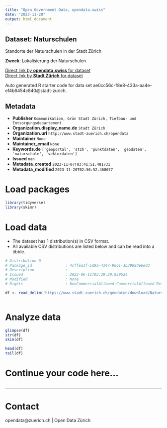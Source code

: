 ```yaml
---
title: "Open Government Data, opendata.swiss"
date: "2023-11-20"
output: html_document
---
```


## Dataset: Naturschulen

Standorte der Naturschulen in der Stadt Zürich

**Zweck**: Lokalisierung der Naturschulen

[Direct link by **opendata.swiss** for dataset](https://opendata.swiss/de/dataset/naturschulen)<br>
[Direct link by **Stadt Zürich** for dataset](https://data.stadt-zuerich.ch/dataset/geo_naturschulen)

Auto generated R starter code for data set ae0cc56c-f8e8-433a-aa4e-ef4b6454c840@stadt-zurich.

## Metadata

- **Publisher** `Kommunikation, Grün Stadt Zürich, Tiefbau- und Entsorgungsdepartement`
- **Organization.display_name.de** `Stadt Zürich`
- **Organization.url** `http://www.stadt-zuerich.ch/opendata`
- **Maintainer** `None`
- **Maintainer_email** `None`
- **Keywords.de** `['geoportal', 'stzh', 'punktdaten', 'geodaten', 'naturschule', 'vektordaten']`
- **Issued** `nan`
- **Metadata_created** `2023-11-07T03:41:51.481731`
- **Metadata_modified** `2023-11-20T02:56:52.468677`


# Load packages

```r

library(tidyverse)
library(skimr)

```

# Load data

-   The dataset has 1 distribution(s) in CSV format.
-   All available CSV distributions are listed below and can be read into a tibble.

```r

# Distribution 0
# Package_id               : 4cffea1f-5d9a-4347-9661-1b3908de6ed3
# Description              : 
# Issued                   : 2023-06-11T03:29:29.939524
# Modified                 : None
# Rights                   : NonCommercialAllowed-CommercialAllowed-ReferenceNotRequired

df <- read_delim('https://www.stadt-zuerich.ch/geodaten/download/Naturschulen?format=10008')



```

# Analyze data

```r

glimpse(df)
str(df)
skim(df)

head(df)
tail(df)

```

# Continue your code here...

```r

```

------------------------------------------------------------------------

# Contact

opendata@zuerich.ch | Open Data Zürich
